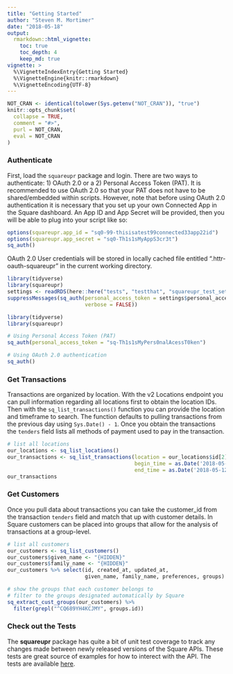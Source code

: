 ```yaml
---
title: "Getting Started"
author: "Steven M. Mortimer"
date: "2018-05-18"
output:
  rmarkdown::html_vignette:
    toc: true
    toc_depth: 4
    keep_md: true
vignette: >
  %\VignetteIndexEntry{Getting Started}
  %\VignetteEngine{knitr::rmarkdown}
  %\VignetteEncoding{UTF-8}
---
```


```r
NOT_CRAN <- identical(tolower(Sys.getenv("NOT_CRAN")), "true")
knitr::opts_chunk$set(
  collapse = TRUE,
  comment = "#>",
  purl = NOT_CRAN,
  eval = NOT_CRAN
)
```

### Authenticate
First, load the `squareupr` package and login. There are two ways to authenticate: 
1) OAuth 2.0 or a 2) Personal Access Token (PAT). It is recommended to use OAuth 2.0 so that 
your PAT does not have to be shared/embedded within scripts. However, note that before 
using OAuth 2.0 authentication it is necessary that you set up your own Connected App 
in the Square dashboard. An App ID and App Secret will be provided, then you will 
be able to plug into your script like so: 

```r
options(squareupr.app_id = "sq0-99-thisisatest99connected33app22id")
options(squareupr.app_secret = "sq0-Th1s1sMyAppS3cr3t")
sq_auth()
```

OAuth 2.0 User credentials will be stored in locally cached file entitled ".httr-oauth-squareupr" 
in the current working directory.

```r
library(tidyverse)
library(squareupr)
settings <- readRDS(here::here("tests", "testthat", "squareupr_test_settings.rds"))
suppressMessages(sq_auth(personal_access_token = settings$personal_access_token, 
                         verbose = FALSE))
```

```r
library(tidyverse)
library(squareupr)

# Using Personal Access Token (PAT)
sq_auth(personal_access_token = "sq-Th1s1sMyPers0nalAcessT0ken")

# Using OAuth 2.0 authentication
sq_auth()
```

### Get Transactions
Transactions are organized by location. With the v2 Locations endpoint you can pull 
information regarding all locations first to obtain the location IDs. Then with the 
`sq_list_transactions()` function you can provide the location and timeframe to search. 
The function defaults to pulling transactions from the previous day using `Sys.Date() - 1`. 
Once you obtain the transactions the `tenders` field lists all methods of payment 
used to pay in the transaction.

```r
# list all locations
our_locations <- sq_list_locations()
our_transactions <- sq_list_transactions(location = our_locations$id[2], 
                                         begin_time = as.Date('2018-05-11'), 
                                         end_time = as.Date('2018-05-12'))
our_transactions
```

### Get Customers
Once you pull data about transactions you can take the customer_id from the transaction 
`tenders` field and match that up with customer details. In Square customers can 
be placed into groups that allow for the analysis of transactions at a group-level.

```r
# list all customers
our_customers <- sq_list_customers()
our_customers$given_name <- "{HIDDEN}"
our_customers$family_name <- "{HIDDEN}"
our_customers %>% select(id, created_at, updated_at, 
                         given_name, family_name, preferences, groups)

# show the groups that each customer belongs to
# filter to the groups designated automatically by Square
sq_extract_cust_groups(our_customers) %>%
  filter(grepl("^CQ689YH4KCJMY", groups.id))
```

### Check out the Tests
The **squareupr** package has quite a bit of unit test coverage to track any 
changes made between newly released versions of the Square APIs. These tests are 
great source of examples for how to interect with the API. The tests are available 
<a target="_blank" href="https://github.com/StevenMMortimer/squareupr/tree/master/tests/testthat">here</a>.
